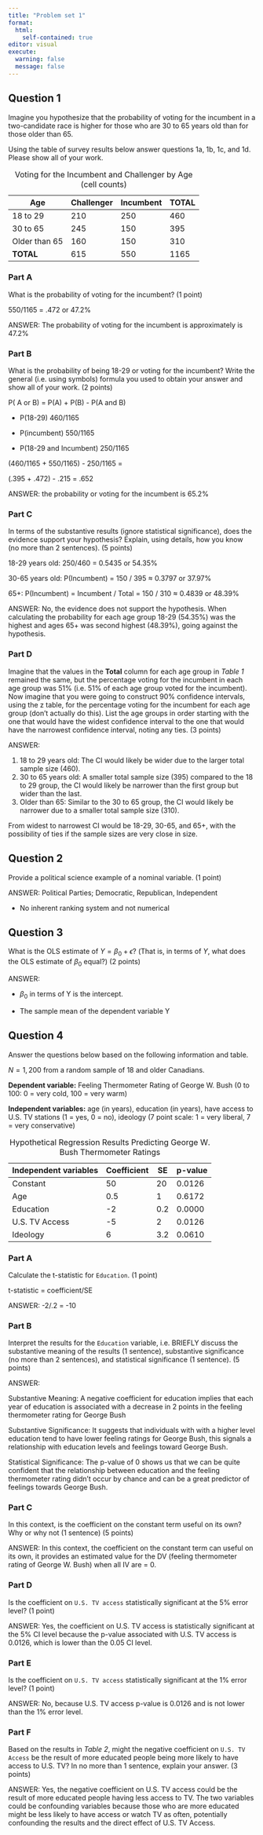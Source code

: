 ```yaml
---
title: "Problem set 1"
format: 
  html:
    self-contained: true
editor: visual
execute: 
  warning: false
  message: false
---
```


## Question 1 

Imagine you hypothesize that the probability of voting for the incumbent in a two-candidate race is higher for those who are 30 to 65 years old than for those older than 65.

Using the table of survey results below answer questions 1a, 1b, 1c, and 1d. Please show all of your work.

| Age           | Challenger | Incumbent | TOTAL |
|---------------|------------|-----------|-------|
| 18 to 29      | 210        | 250       | 460   |
| 30 to 65      | 245        | 150       | 395   |
| Older than 65 | 160        | 150       | 310   |
| **TOTAL**     | 615        | 550       | 1165  |

: Voting for the Incumbent and Challenger by Age (cell counts)

### Part A

What is the probability of voting for the incumbent? (1 point)

550/1165 = .472 or 47.2%

ANSWER: The probability of voting for the incumbent is approximately is 47.2%

### Part B

What is the probability of being 18-29 or voting for the incumbent? Write the general (i.e. using symbols) formula you used to obtain your answer and show all of your work. (2 points)

P( A or B) = P(A) + P(B) - P(A and B)

-   P(18-29) 460/1165

-   P(incumbent) 550/1165

-   P(18-29 and Incumbent) 250/1165

(460/1165 + 550/1165) - 250/1165 =

(.395 + .472) - .215 = .652

ANSWER: the probability or voting for the incumbent is 65.2%

### Part C

In terms of the substantive results (ignore statistical significance), does the evidence support your hypothesis? Explain, using details, how you know (no more than 2 sentences). (5 points)

18-29 years old: 250/460 = 0.5435 or 54.35%

30-65 years old: P(Incumbent) = 150 / 395 ≈ 0.3797 or 37.97%

65+: P(Incumbent) = Incumbent / Total = 150 / 310 ≈ 0.4839 or 48.39%

ANSWER: No, the evidence does not support the hypothesis. When calculating the probability for each age group 18-29 (54.35%) was the highest and ages 65+ was second highest (48.39%), going against the hypothesis.

### Part D

Imagine that the values in the **Total** column for each age group in *Table 1* remained the same, but the percentage voting for the incumbent in each age group was 51% (i.e. 51% of each age group voted for the incumbent). Now imagine that you were going to construct 90% confidence intervals, using the z table, for the percentage voting for the incumbent for each age group (don't actually do this). List the age groups in order starting with the one that would have the widest confidence interval to the one that would have the narrowest confidence interval, noting any ties. (3 points)

ANSWER:

1.  18 to 29 years old: The CI would likely be wider due to the larger total sample size (460).
2.  30 to 65 years old: A smaller total sample size (395) compared to the 18 to 29 group, the CI would likely be narrower than the first group but wider than the last.
3.  Older than 65: Similar to the 30 to 65 group, the CI would likely be narrower due to a smaller total sample size (310).

From widest to narrowest CI would be 18-29, 30-65, and 65+, with the possibility of ties if the sample sizes are very close in size.

## Question 2

Provide a political science example of a nominal variable. (1 point)

ANSWER: Political Parties; Democratic, Republican, Independent

-   No inherent ranking system and not numerical

## Question 3

What is the OLS estimate of $Y = \beta_0 + \epsilon$? (That is, in terms of $Y$, what does the OLS estimate of $\beta_0$ equal?) (2 points)

ANSWER:

-   $\beta_0$ in terms of Y is the intercept.

-   The sample mean of the dependent variable Y

## Question 4

Answer the questions below based on the following information and table.

$N = 1,200$ from a random sample of 18 and older Canadians.

**Dependent variable:** Feeling Thermometer Rating of George W. Bush (0 to 100: 0 = very cold, 100 = very warm)

**Independent variables:** age (in years), education (in years), have access to U.S. TV stations (1 = yes, 0 = no), ideology (7 point scale: 1 = very liberal, 7 = very conservative)

| Independent variables | Coefficient | SE  | p-value |
|-----------------------|-------------|-----|---------|
| Constant              | 50          | 20  | 0.0126  |
| Age                   | 0.5         | 1   | 0.6172  |
| Education             | -2          | 0.2 | 0.0000  |
| U.S. TV Access        | -5          | 2   | 0.0126  |
| Ideology              | 6           | 3.2 | 0.0610  |

: Hypothetical Regression Results Predicting George W. Bush Thermometer Ratings

### Part A

Calculate the t-statistic for `Education`. (1 point)

t-statistic = coefficient/SE

ANSWER: -2/.2 = -10

### Part B

Interpret the results for the `Education` variable, i.e. BRIEFLY discuss the substantive meaning of the results (1 sentence), substantive significance (no more than 2 sentences), and statistical significance (1 sentence). (5 points)

ANSWER:

Substantive Meaning: A negative coefficient for education implies that each year of education is associated with a decrease in 2 points in the feeling thermometer rating for George Bush

Substantive Significance: It suggests that individuals with with a higher level education tend to have lower feeling ratings for George Bush, this signals a relationship with education levels and feelings toward George Bush.

Statistical Significance: The p-value of 0 shows us that we can be quite confident that the relationship between education and the feeling thermometer rating didn't occur by chance and can be a great predictor of feelings towards George Bush.

### Part C

In this context, is the coefficient on the constant term useful on its own? Why or why not (1 sentence) (5 points)

ANSWER: In this context, the coefficient on the constant term can useful on its own, it provides an estimated value for the DV (feeling thermometer rating of George W. Bush) when all IV are = 0.

### Part D

Is the coefficient on `U.S. TV access` statistically significant at the 5% error level? (1 point)

ANSWER: Yes, the coefficient on U.S. TV access is statistically significant at the 5% CI level because the p-value associated with U.S. TV access is 0.0126, which is lower than the 0.05 CI level.

### Part E

Is the coefficient on `U.S. TV access` statistically significant at the 1% error level? (1 point)

ANSWER: No, because U.S. TV access p-value is 0.0126 and is not lower than the 1% error level.

### Part F

Based on the results in *Table 2*, might the negative coefficient on `U.S. TV Access` be the result of more educated people being more likely to have access to U.S. TV? In no more than 1 sentence, explain your answer. (3 points)

ANSWER: Yes, the negative coefficient on U.S. TV access could be the result of more educated people having less access to TV. The two variables could be confounding variables because those who are more educated might be less likely to have access or watch TV as often, potentially confounding the results and the direct effect of U.S. TV Access.
